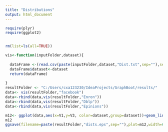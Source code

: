 ```yaml
---
title: "Distributions"
output: html_document
---
```


```r
require(plyr)
require(ggplot2)


rm(list=ls(all=TRUE))

vis<-function(inputFolder,dataset){
  
  dataFrame <-(read.csv(paste(inputFolder,dataset,"Dist.txt",sep=""),sep="\t",header=F))
  dataFrame$dataset<-dataset 
  return(dataFrame)
   
}
resultFolder <- "C:/Users/cxa123230/IdeaProjects/GraphBoot/results/"
data<- vis(resultFolder,"facebook")
data<-rbind(data,vis(resultFolder,"Enron"))
data<-rbind(data,vis(resultFolder,"Dblp"))
data<-rbind(data,vis(resultFolder,"Epinions"))

m12<- ggplot(data,aes(x=V1,y=V3, color=dataset,group=dataset))+geom_line(size=2)+scale_x_log10(name="degree")+theme(legend.position = c(0.8, 0.8),text = element_text(size=16))+scale_y_continuous(name="% of nodes")
m12
ggsave(filename=paste(resultFolder,"dists.eps",sep=""),plot=m12,width=6,height=4,unit="in")
 
```